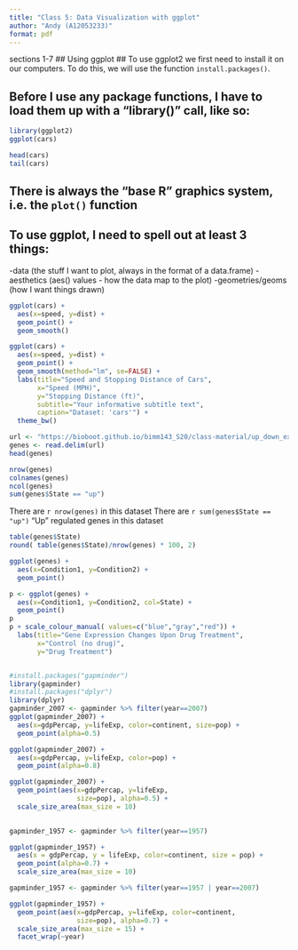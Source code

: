 ```yaml
---
title: "Class 5: Data Visualization with ggplot"
author: "Andy (A12053233)"
format: pdf
---
```

sections 1-7
## Using ggplot
## To use ggplot2 we first need to install it on our computers. To do this, we will use the function `install.packages()`.

## Before I use any package functions, I have to load them up with a "library()" call, like so:

```r
library(ggplot2)
ggplot(cars)
```

```r
head(cars)
tail(cars)
```
## There is always the "base R" graphics system, i.e. the `plot()` function
## To use ggplot, I need to spell out at least 3 things: 
-data (the stuff I want to plot, always in the format of a data.frame)
-aesthetics (aes() values - how the data map to the plot)
-geometries/geoms (how I want things drawn)
```r
ggplot(cars) + 
  aes(x=speed, y=dist) + 
  geom_point() + 
  geom_smooth()
```

```r
ggplot(cars) + 
  aes(x=speed, y=dist) + 
  geom_point() + 
  geom_smooth(method="lm", se=FALSE) +
  labs(title="Speed and Stopping Distance of Cars",
       x="Speed (MPH)",
       y="Stopping Distance (ft)",
       subtitle="Your informative subtitle text",
       caption="Dataset: 'cars'") + 
  theme_bw()
```
```r
url <- "https://bioboot.github.io/bimm143_S20/class-material/up_down_expression.txt"
genes <- read.delim(url)
head(genes)
```
```r
nrow(genes)
colnames(genes)
ncol(genes)
sum(genes$State == "up")
```
There are `r nrow(genes)` in this dataset
There are `r sum(genes$State == "up")` "Up" regulated genes in this dataset
```r
table(genes$State)
round( table(genes$State)/nrow(genes) * 100, 2)
```
```r
ggplot(genes) + 
  aes(x=Condition1, y=Condition2) + 
  geom_point()
```
```r
p <- ggplot(genes) + 
  aes(x=Condition1, y=Condition2, col=State) + 
  geom_point()
p
p + scale_colour_manual( values=c("blue","gray","red")) + 
  labs(title="Gene Expression Changes Upon Drug Treatment",
       x="Control (no drug)",
       y="Drug Treatment")
```

```r

```

```r
#install.packages("gapminder")
library(gapminder)
#install.packages("dplyr")
library(dplyr)
gapminder_2007 <- gapminder %>% filter(year==2007)
ggplot(gapminder_2007) + 
  aes(x=gdpPercap, y=lifeExp, color=continent, size=pop) + 
  geom_point(alpha=0.5)

```
```r
ggplot(gapminder_2007) + 
  aes(x=gdpPercap, y=lifeExp, color=pop) + 
  geom_point(alpha=0.8)
```
```r
ggplot(gapminder_2007) + 
  geom_point(aes(x=gdpPercap, y=lifeExp, 
                 size=pop), alpha=0.5) +
  scale_size_area(max_size = 10)
  
```
```r
gapminder_1957 <- gapminder %>% filter(year==1957)

ggplot(gapminder_1957) + 
  aes(x = gdpPercap, y = lifeExp, color=continent, size = pop) +
  geom_point(alpha=0.7) + 
  scale_size_area(max_size = 10)
```
```r
gapminder_1957 <- gapminder %>% filter(year==1957 | year==2007)

ggplot(gapminder_1957) + 
  geom_point(aes(x=gdpPercap, y=lifeExp, color=continent,
                 size=pop), alpha=0.7) +
  scale_size_area(max_size = 15) + 
  facet_wrap(~year)
```


